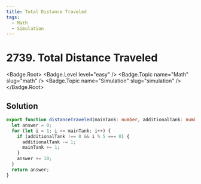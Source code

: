 ```yaml
---
title: Total Distance Traveled
tags:
  - Math
  - Simulation
---
```


# 2739. Total Distance Traveled

<Badge.Root>
  <Badge.Level level="easy" />
  <Badge.Topic name="Math" slug="math" />
  <Badge.Topic name="Simulation" slug="simulation" />
</Badge.Root>

## Solution

```typescript filename="solution.ts" copy
export function distanceTraveled(mainTank: number, additionalTank: number): number {
  let answer = 0;
  for (let i = 1; i <= mainTank; i++) {
    if (additionalTank !== 0 && i % 5 === 0) {
      additionalTank -= 1;
      mainTank += 1;
    }
    answer += 10;
  }
  return answer;
}
```

<ProblemLink
  codingSite="leetcode"
  href="https://leetcode.com/problems/total-distance-traveled"
  title="Total Distance Traveled"
/>
